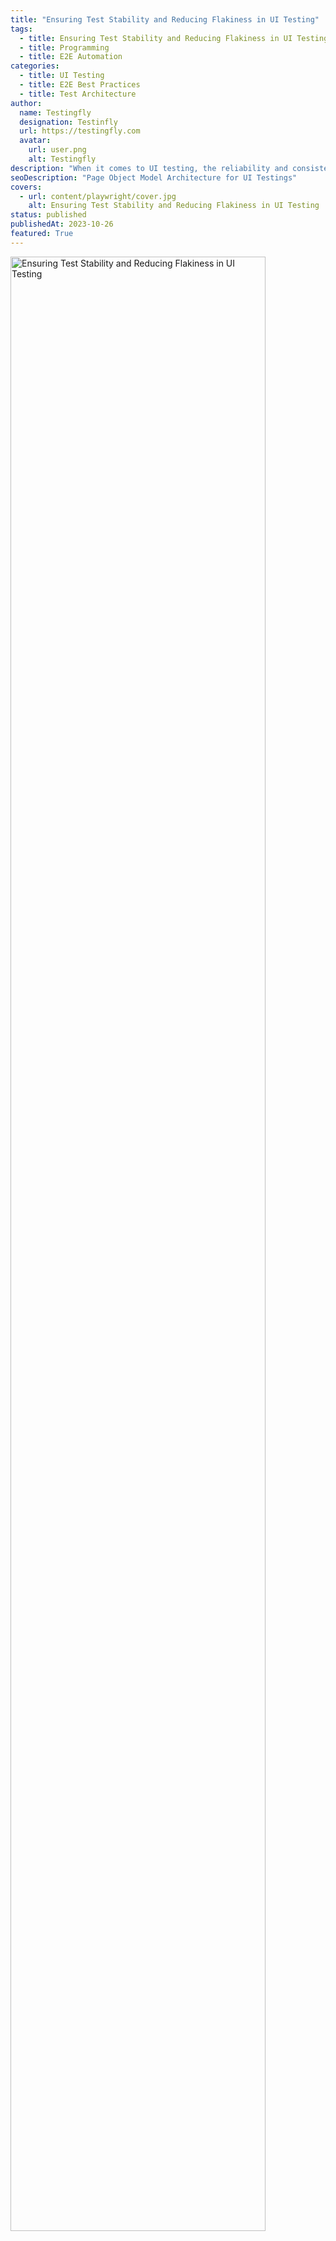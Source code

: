 ```yaml
---
title: "Ensuring Test Stability and Reducing Flakiness in UI Testing"
tags:
  - title: Ensuring Test Stability and Reducing Flakiness in UI Testing
  - title: Programming
  - title: E2E Automation
categories:
  - title: UI Testing
  - title: E2E Best Practices
  - title: Test Architecture
author:
  name: Testingfly
  designation: Testinfly
  url: https://testingfly.com
  avatar:
    url: user.png
    alt: Testingfly
description: "When it comes to UI testing, the reliability and consistency of your tests are paramount. In this article, we will explore various strategies to ensure the stability of your tests and minimize issues like flakiness and false reports. Our focus will be on utilizing TypeScript and Playwright to illustrate these strategies."
seoDescription: "Page Object Model Architecture for UI Testings"
covers:
  - url: content/playwright/cover.jpg
    alt: Ensuring Test Stability and Reducing Flakiness in UI Testing
status: published
publishedAt: 2023-10-26
featured: True
---
```

<img
  src="/images/content/flaky-ui-tests/cover.gif"
  alt="Ensuring Test Stability and Reducing Flakiness in UI Testing"
  sizes="100vw"
  width="90%"
  height="auto"
/>

## Table of Contents
- [1. Introduction](#1-introduction)
- [2. Selecting Stable Locators](#2-selecting-stable-locators)
- [3. Handling Waits](#3-handling-waits)
- [4. Dealing with Dynamic Content](#4-dealing-with-dynamic-content)
- [5. Managing State](#5-managing-state)
- [6. Using Proper Assertions](#6-using-proper-assertions)
- [7. Handling Pop-ups and Alerts](#7-handling-pop-ups-and-alerts)
- [8. Conclusion](#8-conclusion)


## 1. Introduction
When it comes to UI testing, the reliability and consistency of your tests are paramount. In this article, we will explore various strategies to ensure the stability of your tests and minimize issues like flakiness and false reports. Our focus will be on utilizing TypeScript and Playwright to illustrate these strategies.

## 2. Selecting Stable Locators

Choosing stable and unique locators for your UI elements is a fundamental aspect of creating robust UI tests. Locators are essential as they enable your test scripts to identify and interact with specific elements on a web page. However, if these locators are not carefully selected, your tests can become fragile and prone to failure.

### The Impact of Unstable Locators

Using unstable locators, such as overly broad XPath expressions or generic CSS selectors, can introduce flakiness to your tests. Flakiness occurs when tests fail inconsistently, often due to the page structure or content changes. Unstable locators can lead to false negatives, where a legitimate functionality is reported as a defect, or false positives, where the test passes despite a real issue.

### Best Practices for Locator Selection

To ensure test stability, follow these best practices for selecting locators:

#### a. Use Unique Attributes: Whenever possible, use attributes that are unique to the element you are targeting. Data attributes, custom classes, or unique identifiers are excellent choices.

```typescript
// Example using a unique data-test-id attribute
const button = await page.locator('[data-test-id="unique-button"]');
```

<br/>
#### b. Avoid Generic Locators: Steer clear of generic locators like `//*[contains(text(),'Click Me')]`. These locators are brittle and can easily break when the page structure changes.

<br/>
#### c. Leverage Semantic HTML: If your application's HTML is well-structured with semantic tags, you can use them for more robust locators.

```typescript
// Example using semantic HTML
const mainHeading = await page.locator('h1.page-title');
```
<br/>
#### d. Combine Selectors: Create compound selectors that combine multiple attributes or criteria to pinpoint the desired element.

```typescript
// Example combining multiple attributes
const submitButton = await page.locator('[data-test-id="submit-button"][disabled]');
```
<br/>
#### e. Use the Right Tools: Most UI testing libraries and frameworks, including Playwright, offer a variety of locator strategies. Familiarize yourself with these options and choose the one that best suits the element you're targeting.

```typescript
// Example using text content locator in Playwright
const element = await page.locator('button').withText('Click Me');
```
<br/>
#### f. Regularly Review and Update Locators: Web applications evolve, and so does their structure. Periodically review your locators to ensure they remain accurate. Update them as needed to accommodate changes.

By adhering to these best practices for locator selection, you can enhance the stability of your UI tests and minimize the risk of flakiness or false reports. Solid locators form the foundation of a reliable UI testing suite and ensure that your tests consistently produce accurate results.


## 3. Handling Waits

Efficiently handling waits in UI testing is pivotal for reducing flakiness and ensuring test stability. Waits are used to manage synchronization between the test script and the application under test, ensuring that your tests interact with elements only when they are in the desired state.

### The Significance of Waiting

The web is dynamic, and elements may take time to load or change their state. Without appropriate waiting strategies, tests can fail when they attempt to interact with elements that are not yet accessible, resulting in false negatives. Furthermore, relying on arbitrary, fixed sleep durations is inefficient and can lead to unnecessarily long test execution times.

### Effective Waiting Strategies

To minimize flakiness and false reports, consider these effective waiting strategies:

#### a. **waitForSelector**: This method, available in Playwright and other testing libraries, allows you to wait for a specific element to appear and meet a defined state.

```typescript
// Example: Wait for a button with a specific data attribute
await page.waitForSelector('[data-test-id="submit-button"]');
```
<br/>
#### b. **waitForNavigation**: Use this to wait for the completion of a page navigation, ensuring that the page is fully loaded.

```typescript
// Example: Wait for navigation to a specific URL
await page.waitForNavigation({ url: 'https://example.com/dashboard' });
```
<br/>
#### c. **waitForTimeout**: When dealing with elements that appear after a predictable delay, you can use `waitForTimeout` to pause your test script for a specified duration.

```typescript
// Example: Wait for 2 seconds before proceeding
await page.waitForTimeout(2000);
```
<br/>
#### d. **Custom Conditions**: Implement custom wait conditions when the built-in methods do not cover your specific needs. This can involve polling for changes or conditions within the application.

```typescript
// Example: Implement a custom wait for an element with a specific attribute value
await page.waitForFunction(() => document.querySelector('[data-status="completed"]') !== null);
```
<br/>
#### e. **Implicit Waiting**: Some testing libraries, like Protractor for Angular applications, support implicit waiting. This involves a global wait timeout that applies to all operations.

```typescript
// Example: Set an implicit wait timeout
browser.manage().timeouts().implicitlyWait(5000);
```

### Dynamic Waiting

Dynamic waiting, or smart waiting, is a strategy that adapts to the specific element's behavior and expected state changes. Instead of using fixed wait times, dynamic waiting allows your tests to proceed as soon as the expected condition is met. This approach speeds up test execution while maintaining reliability.

```typescript
// Example: Dynamically wait for an element's attribute to change
await page.waitForFunction(() => document.querySelector('[data-test-id="loading-indicator"]').getAttribute('data-status') === 'done');
```

By implementing effective waiting strategies, you can enhance the stability of your UI tests, reduce flakiness, and ensure that your tests consistently produce accurate results. Dynamic waiting, in particular, is a valuable approach to make your tests both reliable and efficient.

## 4. Dealing with Dynamic Content

Dynamic content is a common challenge in UI testing, especially in web applications that load data asynchronously or employ animations. Handling dynamic content is crucial for reducing test flakiness and achieving reliable results.

### Challenges of Dynamic Content

Dynamic content can cause tests to fail if not managed correctly. Common challenges include elements that load or change their state over time, elements with delayed appearances, or content that changes dynamically based on user interactions.

### Effective Strategies for Dealing with Dynamic Content

To address dynamic content in your UI tests and improve test stability, consider the following strategies:

#### a. **Wait for Element Existence**: Use waiting strategies, such as `waitForSelector`, to wait for the presence of an element before interacting with it.

```typescript
// Example: Wait for a dynamic element to exist
await page.waitForSelector('[data-test-id="dynamic-element"]');
```
<br/>
#### b. **Wait for Element State**: Wait for an element to reach a specific state or attribute value before proceeding. This can be achieved with `waitForFunction`.

```typescript
// Example: Wait for an element's attribute to change
await page.waitForFunction(() => document.querySelector('[data-test-id="loading-indicator"]').getAttribute('data-status') === 'done');
```
<br/>
#### c. **Scroll and Trigger**: If content appears only when the page is scrolled or after user interactions (like clicking a button), simulate these actions in your test.

```typescript
// Example: Scroll down the page to trigger lazy-loaded content
await page.evaluate(() => window.scrollBy(0, window.innerHeight));
```
<br/>
#### d. **Retrieve and Validate**: Dynamically loaded content can often be retrieved and validated asynchronously. For example, you can fetch data via an API request and ensure it matches expected results.

```typescript
// Example: Fetch data and validate it
const dynamicData = await fetchDynamicData();
expect(dynamicData).toEqual(expectedData);
```
<br/>
#### e. **Integrate API Monitoring**: If your application relies on APIs for dynamic content, consider integrating API monitoring into your testing strategy to track data changes in real-time.

By employing these strategies, you can effectively handle dynamic content in your UI tests, reducing flakiness, and ensuring that your tests remain stable and reliable. It's crucial to tailor your approach to the specific dynamics of your application to produce consistent and accurate test results.

#### f. **Platform-Based Scrolling**: On tablet platforms or smaller screens, you may encounter scenarios where a button or element is not immediately visible due to limited screen space. In such cases, you may need to implement platform-specific scrolling actions to bring the element into view before interacting with it. Be mindful of responsive design and adjust your POM methods accordingly to handle these differences. 

For example, you can use conditional checks to scroll into view when necessary based on the platform:

```typescript
const isTablet = isTabletPlatform(); // Implement a function to detect the platform
const button = await page.locator('[data-test-id="cta-button"]');

if (isTablet) {
    // Scroll the button into view if on a tablet
    await button.scrollIntoViewIfNeeded();
}

await button.click();
```

By addressing platform-specific behaviors, you can ensure that your tests are adaptable and reliable across different devices and screen sizes.

## 5. Managing State

Managing the state of your tests is a crucial aspect of ensuring test stability and reliability. The test state includes factors such as the initial conditions, user sessions, and data configurations required to run a specific test scenario successfully.

### The Significance of Test State

1. **Consistency**: Maintaining a consistent and well-defined test state ensures that your tests produce repeatable results. Each test should start from a known state to reduce variability.

2. **Isolation**: Test state management enables you to isolate test scenarios, ensuring that the outcome of one test does not interfere with another. This isolation is vital for avoiding false reports.

3. **Efficiency**: Well-managed state reduces test setup time. Tests that rely on pre-established states can be executed more efficiently.

### Strategies for Test State Management

To effectively manage the state of your UI tests and ensure stability, consider the following strategies:

#### a. **Setup and Teardown**: Implement setup and teardown methods in your test framework or use built-in hooks to create a clean and consistent state before and after each test. For instance, if you need a user to be logged in, handle the login process in the setup phase and log them out in the teardown phase.

```typescript
// Example: Test setup and teardown in Playwright
beforeEach(async () => {
    // Log in before each test
    await login();
});

afterEach(async () => {
    // Log out after each test
    await logout();
});
```
<br/>
#### b. **Utilize Common Flows**: Incorporate common flows within your Page Object Model (POM) to handle repetitive tasks, such as logging in, navigating to specific pages, or preparing data.

```typescript
class CommonFlows {
  async login() {
    // Your login logic
  }

  async navigateToDashboard() {
    // Navigation logic
  }
}
```
<br/>
#### c. **Data Initialization**: If your test relies on specific data configurations, create a consistent dataset for your tests. Use test data sources, such as JSON files or APIs, to populate the database with predefined data.

<br/>
#### d. **Stateful Page Objects**: Design your page objects to encapsulate state-related interactions. For example, if a page requires specific user permissions, the page object can handle role-based interactions.

```typescript
class AdminDashboardPage {
  async performAdminAction() {
    // Admin-specific action logic
  }
}
```

<br/>
#### e. **Custom Hooks and Fixtures**: Some testing frameworks offer custom hooks and fixtures to manage test state. Leverage these features to establish and restore the desired state before and after tests.

By implementing these strategies, you can effectively manage the state of your UI tests. This ensures test stability, consistency, and efficiency, ultimately leading to more reliable and accurate test results. A well-managed test state is a cornerstone of successful UI testing.

## 6. Using Proper Assertions

Assertions in UI testing are critical for validating that the application under test behaves as expected. Proper assertions not only verify the correctness of the application but also play a significant role in ensuring test stability and reliability.

### The Role of Assertions

1. **Verification of Expected Behavior**: Assertions check that the application behaves as intended. They compare actual results with expected results to ensure that the user interface functions correctly.

2. **Early Detection of Issues**: When assertions are well-structured and cover various scenarios, they can detect issues early in the testing process, preventing them from progressing to later stages.

3. **Reducing False Reports**: By employing proper assertions, you can minimize the occurrence of false positives and negatives, ensuring that the test results accurately reflect the application's state.

### Strategies for Using Proper Assertions

To harness the full potential of assertions and ensure test stability, consider the following strategies:

#### a. **Select Relevant Assertion Methods**: Utilize assertion methods that align with the specific validation you intend to perform. For example, use methods like `.toBeVisible()` to verify element visibility and `.toHaveText()` to check text content.

```typescript
// Example: Using proper assertions with Playwright
await expect(page.locator('[data-test-id="success-message"]')).toBeVisible();
```
<br/>
#### b. **Check for Element Attributes**: Verify that element attributes, such as class names, IDs, or custom data attributes, match expected values to validate the correctness of the rendered content.

```typescript
// Example: Asserting the presence of a specific CSS class
await expect(page.locator('[data-test-id="important-element"]')).toHaveClass('highlighted');
```

<br/>
#### c. **Handle Expected Failures**: In situations where you anticipate that a test should fail (e.g., a negative test case), use assertions that reflect the expected failure. This ensures that your test accurately reflects the application's behavior.

```typescript
// Example: Checking that an error message appears
await expect(page.locator('[data-test-id="error-message"]')).toBeVisible();
```

<br/>
#### d. **Custom Assertions**: Create custom assertions or matchers to encapsulate complex verification logic or frequently used validation patterns. Custom assertions can improve code readability and reusability.

```typescript
// Example: A custom assertion to check the presence of a specific element
async function assertElementExists(selector) {
    const element = await page.locator(selector);
    await expect(element).toExist();
}
```

<br/>
#### e. **Cross-Browser Compatibility**: If your tests run on different browsers, ensure that your assertions are compatible with each browser's rendering behavior and quirks.

By employing these strategies, you can make the most of assertions in your UI tests, enhance test stability, and increase the reliability of your test results. Well-structured and accurate assertions play a vital role in identifying issues early, reducing false reports, and ensuring that your tests effectively validate the behavior of the application under test.

## 7. Handling Pop-ups and Alerts
Pop-ups, alerts, and dialogs are common elements in web applications that can disrupt your UI tests if not handled correctly. Managing them effectively is essential for maintaining test stability and ensuring reliable results.

### Challenges of Pop-ups and Alerts

Pop-ups and alerts can pose various challenges in UI testing, including:

1. **Interrupted Flow**: Pop-ups can interrupt the normal flow of your tests, causing test failures or false positives.
2. **Asynchronous Nature**: These elements often appear asynchronously, making it necessary to wait for their presence before interaction.
3. **Diverse Types**: Pop-ups can take various forms, such as modal dialogs, alerts, or confirmations, each requiring specific handling.

### Effective Strategies for Handling Pop-ups and Alerts

To address pop-ups and alerts in your UI tests and enhance test stability, consider the following strategies:

#### a. **Wait for Pop-up**: Use waiting strategies to wait for the appearance of a pop-up or alert before attempting to interact with it.

```typescript
// Example: Waiting for an alert to appear
await page.waitForEvent('dialog');
```
<br/>
#### b. **Handle Pop-ups Gracefully**: Implement logic to handle different types of pop-ups gracefully. In Playwright, you can use the `dialog` object to interact with pop-ups.

```typescript
// Example: Handling an alert by accepting it
const alert = page.locator('button');
await page.on('dialog', async (dialog) => {
  if (dialog.type() === 'alert') {
    await dialog.accept();
  }
});
await alert.click();
```

<br/>
#### c. **Custom Handlers**: Create custom handlers or functions to manage pop-ups consistently across your tests. This encapsulates the logic for dealing with pop-ups, making your tests more maintainable.

```typescript
// Example: Custom function to handle a confirmation dialog
async function handleConfirmationDialog() {
    await page.on('dialog', async (dialog) => {
        if (dialog.type() === 'confirm') {
            await dialog.accept();
        }
    });
}
```

<br/>
#### d. **Test with Different Scenarios**: Test how your application handles various scenarios, such as accepting, dismissing, or canceling pop-ups, to ensure that your UI tests cover all possible outcomes.

<br/>
#### e. **Exception Handling**: Implement robust exception handling in your tests. This ensures that test failures due to unexpected pop-ups are properly reported and do not result in false positives.

By adopting these strategies, you can effectively manage pop-ups and alerts in your UI tests, reducing disruptions, and ensuring that your tests remain stable and produce reliable results. Handling these elements gracefully is essential for accurate testing and to minimize false reports due to pop-up interruptions.


## 8. Conclusion

Incorporating the strategies and best practices discussed in this article into your UI testing process will contribute to a more stable and reliable testing suite. By focusing on elements like locator selection, waiting strategies, dynamic content handling, state management, proper assertions, pop-up handling, cross-browser testing, and parallel testing, you'll be better equipped to tackle the challenges of UI testing.

The result will be a more robust testing process that not only reduces flakiness and false reports but also ensures that your tests consistently provide accurate and dependable results. With these principles in place, you can establish a solid foundation for effective UI testing in any web application, leading to improved software quality and more efficient development and release cycles.